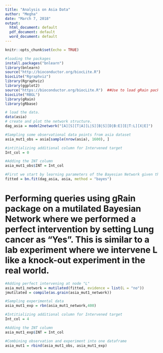 ```yaml
---
title: "Analysis on Asia Data"
author: "Megha"
date: "March 7, 2018"
output:
  html_document: default
  pdf_document: default
  word_document: default
---
```


```r
knitr::opts_chunk$set(echo = TRUE)
```
```r
#loading the packages
install.packages("bnlearn")
library(bnlearn)
source("http://bioconductor.org/biocLite.R")
biocLite("Rgraphviz")
library(Rgraphviz)
library(ggplot2)
source("https://bioconductor.org/biocLite.R")  ##Use to load gRain package since RBGL is removed from CRAN repository
biocLite("RBGL")
library(gRain) 
library(gRbase)
```

```r
# load the data.
data(asia)
# create and plot the network structure.
dag_asia = model2network("[A][S][T|A][L|S][B|S][D|B:E][E|T:L][X|E]")
```

```r
#Sampling some observational data points from asia dataset
asia_mut1_obs = asia[sample(nrow(asia), 1600), ]

#intitializing additional column for Intervened target
Int_col = 0

#Adding the INT column
asia_mut1_obs$INT = Int_col
```

```r
#First we start by learning parameters of the Bayesian Network given the DAG
fitted = bn.fit(dag_asia, asia, method = "bayes")
```

# Performing queries using gRain package on a mutilated Bayesian Network where we performed a perfect intervention by setting Lung cancer as "Yes". This is similar to a lab experiment where we intervene L like a knock-out experiment in the real world.

```r
#Adding perfect intervening at node "L"
asia_mut1_network = mutilated(fitted, evidence = list(L = "no"))
jmutilated = compile(as.grain(asia_mut1_network))

#Sampling experimental data
asia_mut1_exp = rbn(asia_mut1_network,400)

#Intitializing additional column for Intervened target
Int_col = 4

#Adding the INT column
asia_mut1_exp$INT = Int_col
```

```r
#Combining observation and experiment into one dataframe
asia_mut1 = rbind(asia_mut1_obs, asia_mut1_exp)
```

